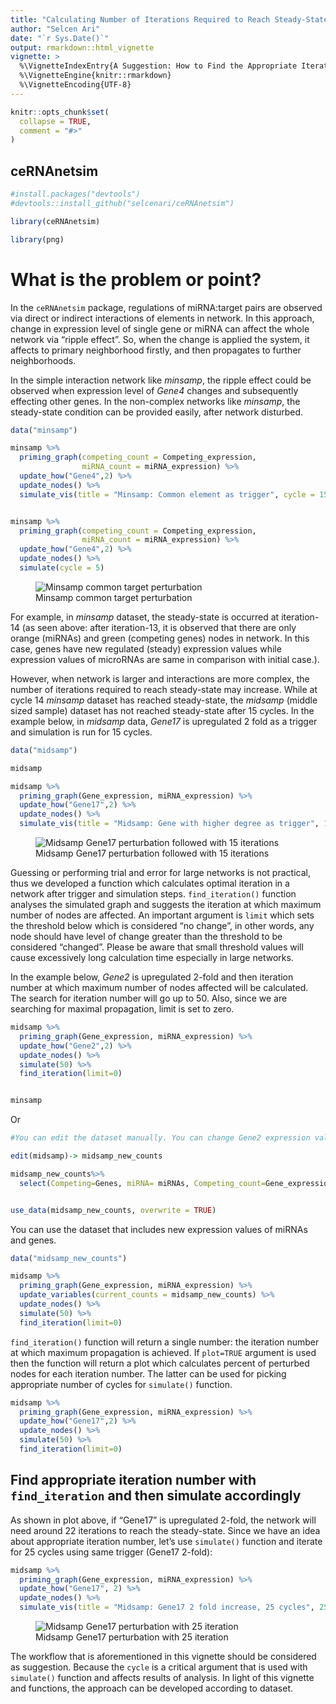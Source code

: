 ```yaml
---
title: "Calculating Number of Iterations Required to Reach Steady-State"
author: "Selcen Ari"
date: "`r Sys.Date()`"
output: rmarkdown::html_vignette
vignette: >
  %\VignetteIndexEntry{A Suggestion: How to Find the Appropriate Iteration for Simulation}
  %\VignetteEngine{knitr::rmarkdown}
  %\VignetteEncoding{UTF-8}
---
```


```r
knitr::opts_chunk$set(
  collapse = TRUE,
  comment = "#>"
)
```

## ceRNAnetsim

```r
#install.packages("devtools")
#devtools::install_github("selcenari/ceRNAnetsim")

library(ceRNAnetsim)
```

```r
library(png)
```

# What is the problem or point?

In the `ceRNAnetsim` package, regulations of miRNA:target pairs are observed via direct or indirect interactions of elements in network. In this approach, change in expression level of single gene or miRNA can affect the whole network via "ripple effect". So, when the change is applied the system, it affects to primary neighborhood firstly, and then propagates to further neighborhoods.

In the simple interaction network like *minsamp*, the ripple effect could be observed when expression level of *Gene4* changes and subsequently effecting other genes. In the non-complex networks like *minsamp*, the steady-state condition can be provided easily, after network disturbed.


```r
data("minsamp")

minsamp %>%
  priming_graph(competing_count = Competing_expression, 
                miRNA_count = miRNA_expression) %>%
  update_how("Gene4",2) %>%
  update_nodes() %>%
  simulate_vis(title = "Minsamp: Common element as trigger", cycle = 15)


minsamp %>%
  priming_graph(competing_count = Competing_expression, 
                miRNA_count = miRNA_expression) %>%
  update_how("Gene4",2) %>%
  update_nodes() %>%
  simulate(cycle = 5)
```

![Minsamp common target perturbation](gifs/con_iter_chunk3.gif)

For example, in *minsamp* dataset, the steady-state is occurred at iteration-14 (as seen above: after iteration-13, it is observed that there are only orange (miRNAs) and green (competing genes) nodes in network. In this case, genes have new regulated (steady) expression values while expression values of microRNAs are same in comparison with initial case.).

However, when network is larger and interactions are more complex, the number of iterations required to reach steady-state may increase. While at cycle 14 *minsamp* dataset has reached steady-state, the *midsamp* (middle sized sample) dataset has not reached steady-state after 15 cycles. In the example below, in *midsamp* data, *Gene17* is upregulated 2 fold as a trigger and simulation is run for 15 cycles.

```r
data("midsamp")

midsamp
```

```r
midsamp %>%
  priming_graph(Gene_expression, miRNA_expression) %>%
  update_how("Gene17",2) %>%
  update_nodes() %>%
  simulate_vis(title = "Midsamp: Gene with higher degree as trigger", 15)
```

![Midsamp Gene17 perturbation followed with 15 iterations](gifs/con_iter_chunk4.gif)

Guessing or performing trial and error for large networks is not practical, thus we developed a function which calculates optimal iteration in a network after trigger and simulation steps. `find_iteration()` function analyses the simulated graph and suggests the iteration at which maximum number of nodes are affected. An important argument is `limit` which sets the threshold below which is considered "no change", in other words, any node should have level of change greater than the threshold to be considered "changed". Please be aware that small threshold values will cause excessively long calculation time especially in large networks.

In the example below, *Gene2* is upregulated 2-fold and then iteration number at which maximum number of nodes affected will be calculated. The search for iteration number will go up to 50. Also, since we are searching for maximal propagation, limit is set to zero.

```r
midsamp %>%
  priming_graph(Gene_expression, miRNA_expression) %>%
  update_how("Gene2",2) %>%
  update_nodes() %>% 
  simulate(50) %>% 
  find_iteration(limit=0)


minsamp
```

Or

```r

#You can edit the dataset manually. You can change Gene2 expression value as 20000 and save that as a new dataset (midsamp_new_counts)

edit(midsamp)-> midsamp_new_counts

midsamp_new_counts%>%
  select(Competing=Genes, miRNA= miRNAs, Competing_count=Gene_expression, miRNA_count= miRNA_expression)->midsamp_new_counts


use_data(midsamp_new_counts, overwrite = TRUE)

```

You can use the dataset that includes new expression values of miRNAs and genes.

```r
data("midsamp_new_counts")

midsamp %>%
  priming_graph(Gene_expression, miRNA_expression) %>%
  update_variables(current_counts = midsamp_new_counts) %>%
  update_nodes() %>% 
  simulate(50) %>% 
  find_iteration(limit=0)
```

`find_iteration()` function will return a single number: the iteration number at which maximum propagation is achieved. If `plot=TRUE` argument is used then the function will return a plot which calculates percent of perturbed nodes for each iteration number. The latter can be used for picking appropriate number of cycles for `simulate()` function.

```r
midsamp %>%
  priming_graph(Gene_expression, miRNA_expression) %>%
  update_how("Gene17",2) %>%
  update_nodes() %>% 
  simulate(50) %>% 
  find_iteration(limit=0)

```

## Find appropriate iteration number with `find_iteration` and then simulate accordingly

As shown in plot above, if "Gene17" is upregulated 2-fold, the network will need around 22 iterations to reach the steady-state. Since we have an idea about appropriate iteration number, let's use `simulate()` function and iterate for 25 cycles using same trigger (Gene17 2-fold):

```r
midsamp %>%
  priming_graph(Gene_expression, miRNA_expression) %>%
  update_how("Gene17", 2) %>%
  update_nodes() %>%
  simulate_vis(title = "Midsamp: Gene17 2 fold increase, 25 cycles", 25)
```

![Midsamp Gene17 perturbation with 25 iteration](gifs/con_iter_chunk7.gif)

The workflow that is aforementioned in this vignette should be considered as suggestion. Because the `cycle` is a critical argument that is used with `simulate()` function and affects results of analysis. In light of this vignette and functions, the approach can be developed according to dataset.

